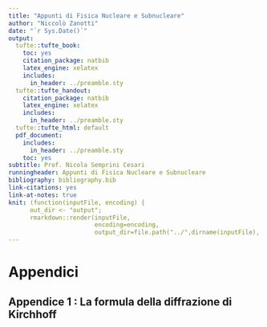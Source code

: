 ```yaml
---
title: "Appunti di Fisica Nucleare e Subnucleare"
author: "Niccolò Zanotti"
date: "`r Sys.Date()`"
output:
  tufte::tufte_book:
    toc: yes
    citation_package: natbib
    latex_engine: xelatex
    includes:
      in_header: ../preamble.sty
  tufte::tufte_handout:
    citation_package: natbib
    latex_engine: xelatex
    includes:
      in_header: ../preamble.sty
  tufte::tufte_html: default
  pdf_document:
    includes:
      in_header: ../preamble.sty
    toc: yes
subtitle: Prof. Nicola Semprini Cesari
runningheader: Appunti di Fisica Nucleare e Subnucleare
bibliography: bibliography.bib
link-citations: yes
link-at-notes: true
knit: (function(inputFile, encoding) {
      out_dir <- "output";
      rmarkdown::render(inputFile,
                        encoding=encoding,
                        output_dir=file.path("../",dirname(inputFile), out_dir))})
---
```


# Appendici 

## Appendice 1 : La formula della diffrazione di Kirchhoff
